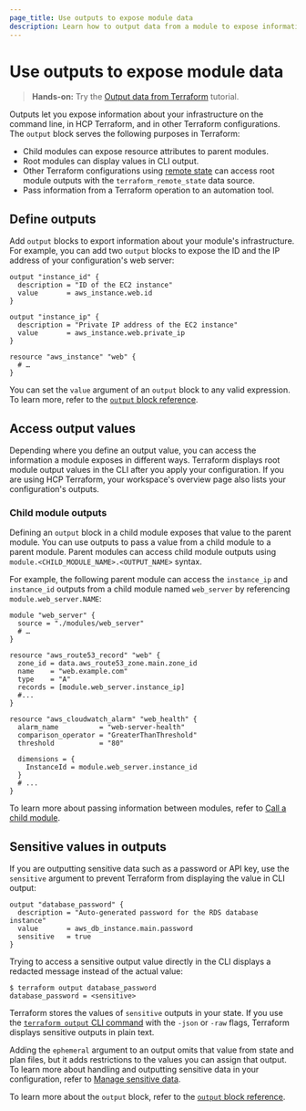 ```yaml
---
page_title: Use outputs to expose module data
description: Learn how to output data from a module to expose information about your infrastructure on the CLI, in HCP Terraform, and to other Terraform configurations.
---
```


# Use outputs to expose module data

> **Hands-on:** Try the [Output data from Terraform](/terraform/tutorials/configuration-language/outputs) tutorial.

Outputs let you expose information about your infrastructure on the command line, in HCP Terraform, and in other Terraform configurations. The `output` block serves the following purposes in Terraform:

- Child modules can expose resource attributes to parent modules.
- Root modules can display values in CLI output.
- Other Terraform configurations using [remote state](/terraform/language/state/remote) can access root module outputs with the `terraform_remote_state` data source.
- Pass information from a Terraform operation to an automation tool.

## Define outputs

Add `output` blocks to export information about your module's infrastructure. For example, you can add two `output` blocks to expose the ID and the IP address of your configuration's web server:

<CodeBlockConfig highlight="1,6" hideClipboard>

```hcl
output "instance_id" {
  description = "ID of the EC2 instance"
  value       = aws_instance.web.id
}

output "instance_ip" {
  description = "Private IP address of the EC2 instance"
  value       = aws_instance.web.private_ip
}

resource "aws_instance" "web" {
  # …
}
```

</CodeBlockConfig>

You can set the `value` argument of an `output` block to any valid expression. To learn more, refer to the [`output` block reference](/terraform/language/block/output).


## Access output values

Depending where you define an output value, you can access the information a module exposes in different ways. Terraform displays root module output values in the CLI after you apply your configuration. If you are using HCP Terraform, your workspace's overview page also lists your configuration's outputs.

### Child module outputs

Defining an `output` block in a child module exposes that value to the parent module. You can use outputs to pass a value from a child module to a parent module. Parent modules can access child module outputs using `module.<CHILD_MODULE_NAME>.<OUTPUT_NAME>` syntax.

For example, the following parent module can access the `instance_ip` and `instance_id` outputs from a child module named `web_server` by referencing `module.web_server.NAME`:

<CodeBlockConfig highlight="10,20" hideClipboard>

```hcl
module "web_server" {
  source = "./modules/web_server"
  # …
}

resource "aws_route53_record" "web" {
  zone_id = data.aws_route53_zone.main.zone_id
  name    = "web.example.com"
  type    = "A"
  records = [module.web_server.instance_ip]
  #...
}

resource "aws_cloudwatch_alarm" "web_health" {
  alarm_name          = "web-server-health"
  comparison_operator = "GreaterThanThreshold"
  threshold           = "80"

  dimensions = {
    InstanceId = module.web_server.instance_id
  }
  # ...
}
```

</CodeBlockConfig>

To learn more about passing information between modules, refer to [Call a child module](/language/modules/configuration#reference-module-output-values).

## Sensitive values in outputs

If you are outputting sensitive data such as a password or API key, use the `sensitive` argument to prevent Terraform from displaying the value in CLI output:

<CodeBlockConfig highlight="4" hideClipboard>

```hcl
output "database_password" {
  description = "Auto-generated password for the RDS database instance"
  value       = aws_db_instance.main.password
  sensitive   = true
}
```

</CodeBlockConfig>

Trying to access a sensitive output value directly in the CLI displays a redacted message instead of the actual value:

```shell-session
$ terraform output database_password
database_password = <sensitive>
```

<Warning>

Terraform stores the values of `sensitive` outputs in your state. If you use the [`terraform output` CLI command](/terraform/cli/commands/output) with the `-json` or `-raw` flags, Terraform displays sensitive outputs in plain text.

</Warning>

Adding the `ephemeral` argument to an output omits that value from state and plan files, but it adds restrictions to the values you can assign that output. To learn more about handling and outputting sensitive data in your configuration, refer to [Manage sensitive data](/terraform/language/manage-sensitive-data).

To learn more about the `output` block, refer to the [`output` block reference](/terraform/language/block/output).
